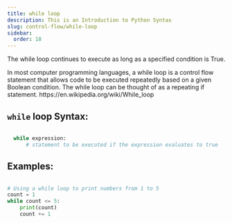```yaml
---
title: while loop
description: This is an Introduction to Python Syntax
slug: control-flow/while-loop
sidebar:
  order: 18
---
```




The while loop continues to execute as long as a specified condition is True.

<Aside title="note" type="note">
  In most computer programming languages, a while loop is a control flow statement that allows code to be executed repeatedly based on a given Boolean condition. The while loop can be thought of as a repeating if statement. https://en.wikipedia.org/wiki/While_loop
</Aside>

## `while` loop Syntax:

```py 

  while expression:
      # statement to be executed if the expression evaluates to true

```



## Examples:

```py 

# Using a while loop to print numbers from 1 to 5
count = 1
while count <= 5:
    print(count)
    count += 1
```


